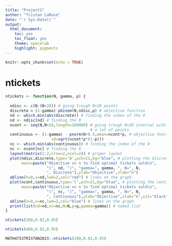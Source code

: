 ```yaml
---
title: "Project1"
author: "Tristan LaRose"
date: "`r Sys.Date()`"
output: 
  html_document:
    toc: yes
    toc_float: yes
    theme: spacelab
    highlight: pygments
---
```


```r
knitr::opts_chunk$set(echo = TRUE)
```




# ntickets

```r
ntickets <- function(N, gamma, p) {
  
  ndisc <- c(N:(N+20)) # going trough N+20 points
  discrete = (1-gamma)-pbinom(N,ndisc,p) # objective function
  nd <- which.min(abs(discrete)) # finding the index of the 0
  nd <- ndisc[nd] # finding the 0
  ncont <- seq(N,N+20,length=100000) # going trough N+20 interval with 
                                     # a lot of points
  continuous <- (1-gamma) - pnorm(N+0.5,mean=ncont*p, # objective function
                    sd=sqrt(ncont*p*(1-p)))
  nc <- which.min(abs(continuous)) # finding the index of the 0
  nc <- ncont[nc] # finding the 0
  layout(matrix(1:2,nrow=2,ncol=2)) # proper layout
  plot(ndisc,discrete,type='b',pch=21,bg="blue", # plotting the discrete
       main=paste("Objective vs n to find optimal tickets sold\n",
                  "(", nd, ")", "gamma=", gamma, ", N=", N,
                  ", Discrete"),ylab="Objective",xlab="n")
  abline(h=0,v=nd,lwd=2,col="red") # lines on the graph
  plot(ncont,continuous,type='l',pch=21,bg="blue", # plotting the continuous
       main=paste("Objective vs n to find optimal tickets sold\n",
                  "(", nc, ")", "gamma=", gamma, ", N=", N,
                  ", Continuous"),ylab="Objective",xlab="n",col="black")
  abline(h=0,v=nc,lwd=2,col="blue") # lines on the graph
  print(list(nd=nd,nc=nc,N=N,p=p,gamma=gamma)) # named list
}

ntickets(200,0.02,0.95)
```

```r
ntickets(400,0.02,0.95)
```

```r
MATH4753TRISTAN2023::ntickets(200,0.02,0.95)
```








